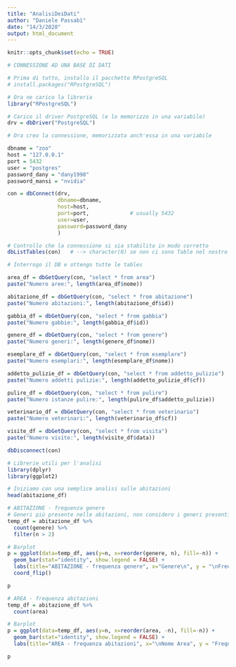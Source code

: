 ```yaml
---
title: "AnalisiDeiDati"
author: "Daniele Passabì"
date: "14/3/2020"
output: html_document
---
```


```r
knitr::opts_chunk$set(echo = TRUE)
```

```r

# CONNESSIONE AD UNA BASE DI DATI

# Prima di tutto, installo il pacchetto RPostgreSQL
# install.packages("RPostgreSQL")

# Ora ne carico la libreria
library("RPostgreSQL")

# Carico il driver PostgreSQL (e lo memorizzo in una variabile)
drv = dbDriver("PostgreSQL")

# Ora creo la connessione, memorizzata anch'essa in una variabile

dbname = "zoo"
host = "127.0.0.1"
port = 5432
user = "postgres"
password_dany = "dany1998"
password_mansi = "nvidia"

con = dbConnect(drv,
                dbname=dbname,
                host=host,
                port=port,             # usually 5432
                user=user,
                password=password_dany
                )

# Controllo che la connessione si sia stabilita in modo corretto
dbListTables(con)   # --> character(0) se non ci sono Table nel nostro DB

```

```r

# Interrogo il DB e ottengo tutte le tables

area_df = dbGetQuery(con, "select * from area")
paste("Numero aree:", length(area_df$nome))

abitazione_df = dbGetQuery(con, "select * from abitazione")
paste("Numero abitazioni:", length(abitazione_df$id))

gabbia_df = dbGetQuery(con, "select * from gabbia")
paste("Numero gabbie:", length(gabbia_df$id))

genere_df = dbGetQuery(con, "select * from genere")
paste("Numero generi:", length(genere_df$nome))

esemplare_df = dbGetQuery(con, "select * from esemplare")
paste("Numero esemplari:", length(esemplare_df$nome))

addetto_pulizie_df = dbGetQuery(con, "select * from addetto_pulizie")
paste("Numero addetti pulizie:", length(addetto_pulizie_df$cf))

pulire_df = dbGetQuery(con, "select * from pulire")
paste("Numero istanze pulire:", length(pulire_df$addetto_pulizie))

veterinario_df = dbGetQuery(con, "select * from veterinario")
paste("Numero veterinari:", length(veterinario_df$cf))

visite_df = dbGetQuery(con, "select * from visita")
paste("Numero visite:", length(visite_df$data))

dbDisconnect(con)

```

```r

# Librerie utili per l'analisi
library(dplyr)
library(ggplot2)

# Iniziamo con una semplice analisi sulle abitazioni
head(abitazione_df)

# ABITAZIONE - frequenza genere
# Generi più presente nelle abitazioni, non considero i generi presenti < 3 volte
temp_df = abitazione_df %>%
  count(genere) %>%
  filter(n > 2)

# Barplot
p = ggplot(data=temp_df, aes(y=n, x=reorder(genere, n), fill=-n)) +
  geom_bar(stat="identity", show.legend = FALSE) + 
  labs(title="ABITAZIONE - frequenza genere", x="Genere\n", y = "\nFrequenza") +
  coord_flip()

p 

# AREA - frequenza abitazioni
temp_df = abitazione_df %>%
  count(area)

# Barplot
p = ggplot(data=temp_df, aes(y=n, x=reorder(area, -n), fill=-n)) +
  geom_bar(stat="identity", show.legend = FALSE) + 
  labs(title="AREA - frequenza abitazioni", x="\nNome Area", y = "Frequenza\n")

p 

```



























